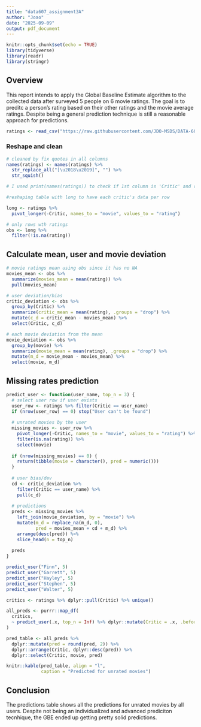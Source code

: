 ```yaml
---
title: "data607_assignment3A"
author: "Joao"
date: "2025-09-09"
output: pdf_document
---
```


```r
knitr::opts_chunk$set(echo = TRUE)
library(tidyverse)
library(readr)
library(stringr)
```

## Overview
This report intends to apply the Global Baseline Estimate algorithm to the collected data after surveyed 5 people on 6 movie ratings. The goal is to preditc a person's rating based on their other ratings and the movie average ratings. Despite being a general prediction technique is still a reasonable approach for predictions.

```r
ratings <- read_csv("https://raw.githubusercontent.com/JDO-MSDS/DATA-607-Week3/refs/heads/main/Assignment3A/movies_ratings_data%20-%20ratings.csv", show_col_types = FALSE)
```

### Reshape and clean
```r

# cleaned by fix quotes in all columns
names(ratings) <- names(ratings) %>%
  str_replace_all("[\u2018\u2019]", "") %>%
  str_squish()

# I used print(names(ratings)) to check if 1st column is 'Critic' and check the quotes issue

#reshaping table with long to have each critic's data per row

long <- ratings %>%
  pivot_longer(-Critic, names_to = "movie", values_to = "rating")

# only rows wth ratings
obs <- long %>%
  filter(!is.na(rating))
```

## Calculate mean, user and movie deviation

```r
# movie ratings mean using obs since it has no NA
movies_mean <- obs %>%
  summarize(movies_mean = mean(rating)) %>%
  pull(movies_mean)

# user deviation/bias
critic_deviation <- obs %>%
  group_by(Critic) %>%
  summarize(critic_mean = mean(rating), .groups = "drop") %>%
  mutate(c_d = critic_mean - movies_mean) %>%
  select(Critic, c_d)

# each movie deviation from the mean
movie_deviation <- obs %>%
  group_by(movie) %>%
  summarize(movie_mean = mean(rating), .groups = "drop") %>%
  mutate(m_d = movie_mean - movies_mean) %>%
  select(movie, m_d)
```

## Missing rates prediction 
```r
predict_user <- function(user_name, top_n = 3) {
  # select user row if user exists
  user_row <- ratings %>% filter(Critic == user_name)
  if (nrow(user_row) == 0) stop("User can't be found")
  
  # unrated movies by the user
  missing_movies <- user_row %>%
    pivot_longer(-Critic, names_to = "movie", values_to = "rating") %>%
    filter(is.na(rating)) %>%
    select(movie)
  
  if (nrow(missing_movies) == 0) {
    return(tibble(movie = character(), pred = numeric()))
  }
  
  # user bias/dev 
  cd <- critic_deviation %>%
    filter(Critic == user_name) %>%
    pull(c_d)
  
  # predictions
  preds <- missing_movies %>%
    left_join(movie_deviation, by = "movie") %>%
    mutate(m_d = replace_na(m_d, 0),
           pred = movies_mean + cd + m_d) %>%
    arrange(desc(pred)) %>%
    slice_head(n = top_n)
  
  preds
}
```

``` r
predict_user("Finn", 5)
predict_user("Garrett", 5)
predict_user("Hayley", 5)
predict_user("Stephen", 5)
predict_user("Walter", 5)
```

```r
critics <- ratings %>% dplyr::pull(Critic) %>% unique()

all_preds <- purrr::map_df(
  critics,
  ~ predict_user(.x, top_n = Inf) %>% dplyr::mutate(Critic = .x, .before = 1)
)

pred_table <- all_preds %>%
  dplyr::mutate(pred = round(pred, 2)) %>%
  dplyr::arrange(Critic, dplyr::desc(pred)) %>%
  dplyr::select(Critic, movie, pred)

knitr::kable(pred_table, align = "l", 
             caption = "Predicted for unrated movies")
```

## Conclusion
The predictions table shows all the predictions for unrated movies by all users. Despite not being an individualized and advanced prediciton tecnhique, the GBE ended up getting pretty solid predictions. 